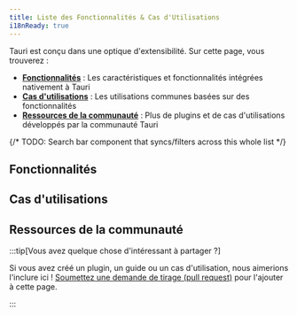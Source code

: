 ---
title: Liste des Fonctionnalités & Cas d'Utilisations
i18nReady: true
---


Tauri est conçu dans une optique d'extensibilité. Sur cette page, vous trouverez :

- **[Fonctionnalités](#fonctionnalités)** : Les caractéristiques et fonctionnalités intégrées nativement à Tauri
- **[Cas d'utilisations](#Cas-d'utilisations)** : Les utilisations communes basées sur des fonctionnalités
- **[Ressources de la communauté](#ressources-de-la-communauté)** : Plus de plugins et de cas d'utilisations développés par la communauté Tauri

{/* TODO: Search bar component that syncs/filters across this whole list */}

## Fonctionnalités

<GuideList />

## Cas d'utilisations

<RecipeList />

## Ressources de la communauté

<CommunityList />

:::tip[Vous avez quelque chose d'intéressant à partager ?]

Si vous avez créé un plugin, un guide ou un cas d'utilisation, nous aimerions l'inclure ici ! [Soumettez une demande de tirage (pull request)](https://github.com/tauri-apps/tauri-docs/pulls) pour l'ajouter à cette page.

:::